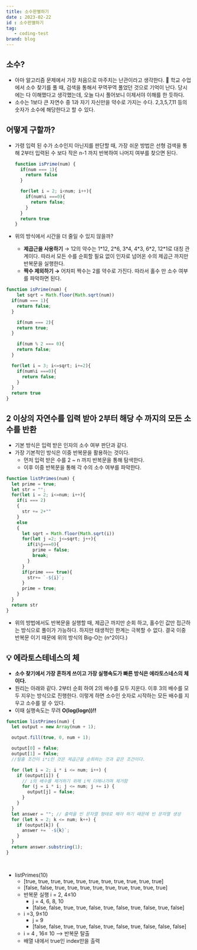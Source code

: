 ```yaml
---
title: 소수판별하기
date : 2023-02-22
id : 소수판별하기
tag: 
   - coding-test
brand: blog
---
```


## 소수?

- 아마 알고리즘 문제에서 가장 처음으로 마주치는 난관이라고 생각한다. 🥲 학교 수업에서 소수 찾기를 풀 때, 검색을 통해서 꾸역꾸역 풀었던 것으로 기억이 난다. 당시에는 다 이해했다고 생각했는데, 오늘 다시 풀어보니 이제서야 이해를 한 듯하다.
- 소수는 1보다 큰 자연수 중 1과 자기 자신만을 약수로 가지는 수다. 2,3,5,7,11 등의 숫자가 소수에 해당한다고 할 수 있다.

## 어떻게 구할까?

- 가령 입력 된 수가 소수인지 아닌지를 판단할 때, 가장 쉬운 방법은 선형 검색을 통해 2부터 입력된 수 보다 작은 n-1 까지 반복하여 나머지 여부를 찾으면 된다.
    
    ```jsx
    function isPrime(num) {
      if(num === 1){
        return false
      }
    
      for(let i = 2; i<num; i++){
        if(num%i ===0){
          return false;
        }
      }
      return true
    }
    ```
    
- 위의 방식에서 시간을 더 줄일 수 있지 않을까?
    - **제곱근을 사용하기** → 12의 약수는 1\*12, 2\*6, 3\*4, 4\*3, 6\*2, 12\*1로 대칭 관계이다. 따라서 모든 수를 순회할 필요 없이 인자로 넘어온 수의 제곱근 까지만 반복문을 실행한다.
    - **짝수 제외하기 →** 어차피 짝수는 2를 약수로 가진다. 따라서 홀수 만 소수 여부를 파악하면 된다.
```js
function isPrime(num) {
	let sqrt = Math.floor(Math.sqrt(num))
  if(num === 1){
    return false;
  }

	if(num === 2){
    return true;
  }

	if(num % 2 === 0){
    return false;
  }

  for(let i = 3; i<=sqrt; i+=2){
    if(num%i ===0){
      return false;
    }
  }
  return true
}
```

## 2 이상의 자연수를 입력 받아 2부터 해당 수 까지의 모든 소수를 반환
- 기본 방식은 입력 받은 인자의 소수 여부 판단과 같다.
- 가장 기본적인 방식은 이중 반복문을 활용하는 것이다.
    - 먼저 입력 받은 수를 2 ~ n 까지 반복문을 통해 탐색한다.
    - 이후 이중 반복문을 통해 각 수의 소수 여부를 파악한다.
    
```js
function listPrimes(num) {
  let prime = true;
  let str = "";
  for(let i = 2; i<=num; i++){
    if(i === 2)
    {
      str += 2+""
    }
    else
    {
      let sqrt = Math.floor(Math.sqrt(i))
      for(let j =2; j<=sqrt; j++){
        if(i%j===0){
          prime = false;
          break;
        }
      }
      if(prime === true){
        str+= `-${i}`;
      }
      prime = true;  
    }
  }
  return str
}
```
    
- 위의 방법에서도 반복문을 실행할 때, 제곱근 까지만 순회 하고, 홀수인 값만 접근하는 방식으로 풀이가 가능하다. 하지만 태생적인 한계는 극복할 수 없다. 결국 이중 반복문 이기 때문에 위의 방식의 Big-O는 (n^2이다.)


## 💡 **에라토스테네스의 체**
- **소수 찾기에서 가장 흔하게 쓰이고 가장 실행속도가 빠른 방식은 에라토스네스의 체이다.**
- 원리는 아래와 같다. 2부터 순회 하여 2의 배수를 모두 지운다. 이후 3의 배수를 모두 지우는 방식으로 진행한다. 이렇게 하면 소수인 숫자로 시작하는 모든 배수를 지우고 소수를 알 수 있다.
- 이때 실행속도는 무려 **O(log(logn))!!**
```js
function listPrimes(num) {
  let output = new Array(num + 1);

  output.fill(true, 0, num + 1);

  output[0] = false;
  output[1] = false;
  //탈출 조건이 i*i인 것은 제곱근을 순회하는 것과 같은 조건이다.

  for (let i = 2; i * i <= num; i++) {
    if (output[i]) {
      // i의 배수를 제거하기 위해 i씩 더해나가며 제거함
      for (j = i * i; j <= num; j += i) {
        output[j] = false;
      }
    }
  }
  let answer = ""; // 출력을 빈 문자열 형태로 해야 하기 때문에 빈 문자열 생성
  for (let k = 2; k <= num; k++) {
    if (output[k]) {
      answer += `-${k}`;
    }
  }
  return answer.substring(1);
}
		
		
```

- listPrimes(10)
    - [true, true, true, true, true, true, true, true, true, true, true]
    - [false, false, true, true, true, true, true, true, true, true, true]
    - 반복문 실행 i = 2, 4≤10
        - j =  4, 6, 8, 10
        - [false, false, true, true, false, true, false, true, false, true, false]
    - i =3, 9≤10
        - j = 9
        - [false, false, true, true, false, true, false, true, false, false, false]
    - i = 4 , 16≤ 10 —> 반복문 탈출
    - 배열 내에서 true인 index만을 출력